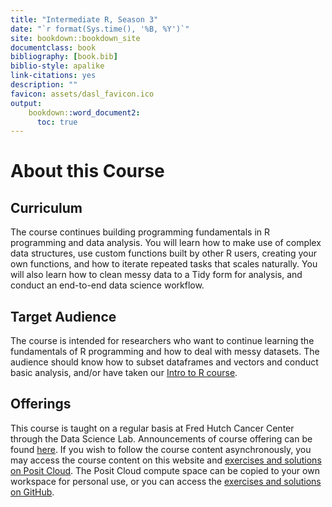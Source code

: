 ```yaml
---
title: "Intermediate R, Season 3"
date: "`r format(Sys.time(), '%B, %Y')`"
site: bookdown::bookdown_site
documentclass: book
bibliography: [book.bib]
biblio-style: apalike
link-citations: yes
description: ""
favicon: assets/dasl_favicon.ico
output:
    bookdown::word_document2:
      toc: true
---
```


# About this Course

## Curriculum

The course continues building programming fundamentals in R programming and data analysis. You will learn how to make use of complex data structures, use custom functions built by other R users, creating your own functions, and how to iterate repeated tasks that scales naturally. You will also learn how to clean messy data to a Tidy form for analysis, and conduct an end-to-end data science workflow.

## Target Audience

The course is intended for researchers who want to continue learning the fundamentals of R programming and how to deal with messy datasets. The audience should know how to subset dataframes and vectors and conduct basic analysis, and/or have taken our [Intro to R course](https://github.com/fhdsl/Intro_to_R).

## Offerings

This course is taught on a regular basis at Fred Hutch Cancer Center through the Data Science Lab. Announcements of course offering can be found [here](https://hutchdatascience.org/training/). If you wish to follow the course content asynchronously, you may access the course content on this website and [exercises and solutions on Posit Cloud](https://posit.cloud/content/8236252). The Posit Cloud compute space can be copied to your own workspace for personal use, or you can access the [exercises and solutions on GitHub](https://github.com/fhdsl/Intermediate_R_Exercises).
